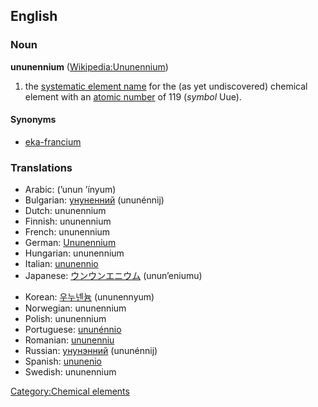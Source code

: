 ==English==
{{elements|Uue|ununoctium|Uuo|unbinilium|Ubn}}
===Noun===
'''ununennium''' ([[w:Ununennium|Wikipedia:Ununennium]])

# the [[systematic element name]] for the (as yet undiscovered) chemical element with an [[atomic number]] of 119 (''symbol'' Uue).

====Synonyms====
*[[eka-francium]]

===Translations===
{{top}}
*Arabic: {{ARchar|[[أونون إينيوم]]}} (’unun ’ínyum) {{m}}
*Bulgarian: [[унуненний]] (ununénnij) {{m}}
*Dutch: ununennium {{n}}
*Finnish: ununennium
*French: ununennium {{m}}
*German: [[Ununennium]] {{n}}
*Hungarian: ununennium
*Italian: [[ununennio]] {{m}}
*Japanese: [[ウンウンエニウム]] (unun’eniumu)
{{mid}}
*Korean: [[우누넨늄]] (ununennyum)
*Norwegian: ununennium
*Polish: ununennium {{m}}
*Portuguese: [[ununénnio]] {{m}}
*Romanian: [[ununenniu]] {{n}}
*Russian: [[унунэнний]] (ununénnij) {{m}}
*Spanish: [[ununenio]] {{m}}
*Swedish: ununennium
{{bottom}}

[[Category:Chemical elements]]